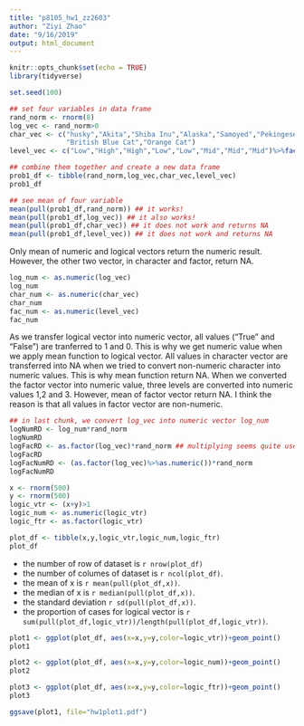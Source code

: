 ```yaml
---
title: "p8105_hw1_zz2603"
author: "Ziyi Zhao"
date: "9/16/2019"
output: html_document
---
```


```r
knitr::opts_chunk$set(echo = TRUE)
library(tidyverse)

```


```r
set.seed(100)

## set four variables in data frame
rand_norm <- rnorm(8)
log_vec <- rand_norm>0
char_vec <- c("husky","Akita","Shiba Inu","Alaska","Samoyed","Pekingese",
              "British Blue Cat","Orange Cat")
level_vec <- c("Low","High","High","Low","Low","Mid","Mid","Mid")%>%factor()

## combine them together and create a new data frame
prob1_df <- tibble(rand_norm,log_vec,char_vec,level_vec)
prob1_df

## see mean of four variable
mean(pull(prob1_df,rand_norm)) ## it works!
mean(pull(prob1_df,log_vec)) ## it also works!
mean(pull(prob1_df,char_vec)) ## it does not work and returns NA
mean(pull(prob1_df,level_vec)) ## it does not work and returns NA
```
Only mean of numeric and logical vectors return the numeric result.
However, the other two vector, in character and factor, return NA.

```r
log_num <- as.numeric(log_vec)
log_num
char_num <- as.numeric(char_vec)
char_num
fac_num <- as.numeric(level_vec)
fac_num
```
As we transfer logical vector into numeric vector, all values ("True" and "False") are tranferred to 1 and 0. This is why we get numeric value when we apply mean function to logical vector.
All values in character vector are transferred into NA when we tried to convert non-numeric character into numeric values. This is why mean function return NA.
When we converted the factor vector into numeric value, three levels are converted into numeric values 1,2 and 3. However, mean of factor vector return NA. I think the reason is that all values in factor vector are non-numeric.

```r
## in last chunk, we convert log_vec into numeric vector log_num
logNumRD <- log_num*rand_norm 
logNumRD
logFacRD <- as.factor(log_vec)*rand_norm ## multiplying seems quite useless
logFacRD
logFacNumRD <- (as.factor(log_vec)%>%as.numeric())*rand_norm
logFacNumRD
```

```r
x <- rnorm(500)
y <- rnorm(500)
logic_vtr <- (x+y)>1
logic_num <- as.numeric(logic_vtr)
logic_ftr <- as.factor(logic_vtr)

plot_df <- tibble(x,y,logic_vtr,logic_num,logic_ftr)
plot_df
```
* the number of row of dataset is `r nrow(plot_df)`
* the number of columes of dataset is `r ncol(plot_df)`.
* the mean of x is `r mean(pull(plot_df,x))`.
* the median of x is `r median(pull(plot_df,x))`.
* the standard deviation `r sd(pull(plot_df,x))`. 
* the proportion of cases for logical vector is `r sum(pull(plot_df,logic_vtr))/length(pull(plot_df,logic_vtr))`.

```r
plot1 <- ggplot(plot_df, aes(x=x,y=y,color=logic_vtr))+geom_point()
plot1

plot2 <- ggplot(plot_df, aes(x=x,y=y,color=logic_num))+geom_point()
plot2

plot3 <- ggplot(plot_df, aes(x=x,y=y,color=logic_ftr))+geom_point()
plot3

ggsave(plot1, file="hw1plot1.pdf")
```

